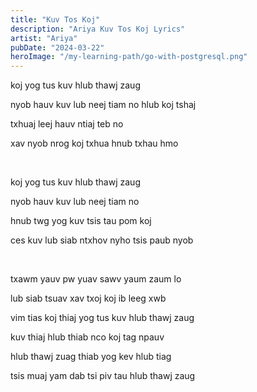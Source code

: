```yaml
---
title: "Kuv Tos Koj"
description: "Ariya Kuv Tos Koj Lyrics"
artist: "Ariya"
pubDate: "2024-03-22"
heroImage: "/my-learning-path/go-with-postgresql.png"
---
```


koj yog tus kuv hlub thawj zaug

nyob hauv kuv lub neej tiam no hlub koj tshaj

txhuaj leej hauv ntiaj teb no

xav nyob nrog koj txhua hnub txhau hmo

<br />

koj yog tus kuv hlub thawj zaug

nyob hauv kuv lub neej tiam no

hnub twg yog kuv tsis tau pom koj

ces kuv lub siab ntxhov nyho tsis paub nyob

<br />

txawm yauv pw yuav sawv yaum zaum lo

lub siab tsuav xav txoj koj ib leeg xwb

vim tias koj thiaj yog tus kuv hlub thawj zaug

kuv thiaj hlub thiab nco koj tag npauv

hlub thawj zuag thiab yog kev hlub tiag

tsis muaj yam dab tsi piv tau hlub thawj zaug

